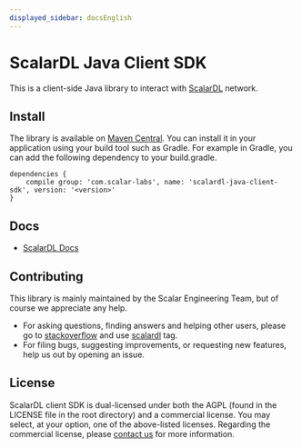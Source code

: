 ```yaml
---
displayed_sidebar: docsEnglish
---
```


# ScalarDL Java Client SDK

This is a client-side Java library to interact with [ScalarDL](https://github.com/scalar-labs/scalardl) network.

## Install
The library is available on [Maven Central](https://search.maven.org/search?q=a:scalardl-java-client-sdk). You can install it in your application using your build tool such as Gradle.
For example in Gradle, you can add the following dependency to your build.gradle.
```
dependencies {
    compile group: 'com.scalar-labs', name: 'scalardl-java-client-sdk', version: '<version>'
}
```

## Docs
* [ScalarDL Docs](https://scalar-labs.github.io/scalardl/)

## Contributing 
This library is mainly maintained by the Scalar Engineering Team, but of course we appreciate any help.

* For asking questions, finding answers and helping other users, please go to [stackoverflow](https://stackoverflow.com/) and use [scalardl](https://stackoverflow.com/questions/tagged/scalardl) tag.
* For filing bugs, suggesting improvements, or requesting new features, help us out by opening an issue.

## License
ScalarDL client SDK is dual-licensed under both the AGPL (found in the LICENSE file in the root directory) and a commercial license. You may select, at your option, one of the above-listed licenses. Regarding the commercial license, please [contact us](https://www.scalar-labs.com/contact/) for more information.
